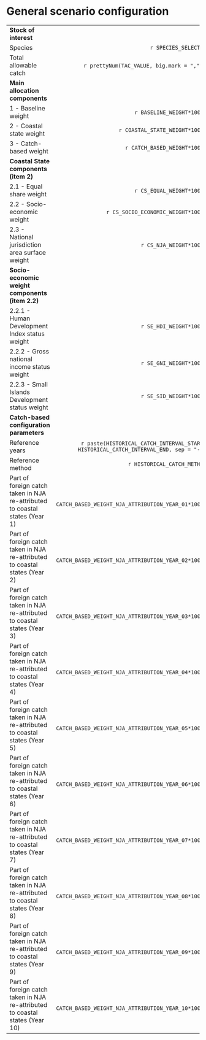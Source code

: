 # General scenario configuration

||| 
| :-------------------------------------------------- | ------: |
| **Stock of interest**
| Species | `r SPECIES_SELECTED` |
| Total allowable catch | `r prettyNum(TAC_VALUE, big.mark = ",")` t | 
|  **Main allocation components** ||
| 1 - Baseline weight          | `r BASELINE_WEIGHT*100`% |
| 2 - Coastal state weight | `r COASTAL_STATE_WEIGHT*100`% |
| 3 - Catch-based weight   | `r CATCH_BASED_WEIGHT*100`% | 
| **Coastal State components (item 2)** |||
| 2.1 - Equal share weight    | `r CS_EQUAL_WEIGHT*100`% |
| 2.2 - Socio-economic weight |  `r CS_SOCIO_ECONOMIC_WEIGHT*100`% |
| 2.3 - National jurisdiction area surface weight | `r CS_NJA_WEIGHT*100`% |
| **Socio-economic weight components (item 2.2)** |
| 2.2.1 - Human Development Index status weight   | `r SE_HDI_WEIGHT*100`% |
| 2.2.2 - Gross national income status weight     | `r SE_GNI_WEIGHT*100`% |
| 2.2.3 - Small Islands Development status weight | `r SE_SID_WEIGHT*100`% |
| **Catch-based configuration parameters** ||
| Reference years | `r paste(HISTORICAL_CATCH_INTERVAL_START, HISTORICAL_CATCH_INTERVAL_END, sep = "-")` |
| Reference method | `r HISTORICAL_CATCH_METHOD` |
| Part of foreign catch taken in NJA re-attributed to coastal states (Year 1) | `r CATCH_BASED_WEIGHT_NJA_ATTRIBUTION_YEAR_01*100`% |
| Part of foreign catch taken in NJA re-attributed to coastal states (Year 2) | `r CATCH_BASED_WEIGHT_NJA_ATTRIBUTION_YEAR_02*100`% |
| Part of foreign catch taken in NJA re-attributed to coastal states (Year 3) | `r CATCH_BASED_WEIGHT_NJA_ATTRIBUTION_YEAR_03*100`% |
| Part of foreign catch taken in NJA re-attributed to coastal states (Year 4) | `r CATCH_BASED_WEIGHT_NJA_ATTRIBUTION_YEAR_04*100`% |
| Part of foreign catch taken in NJA re-attributed to coastal states (Year 5) | `r CATCH_BASED_WEIGHT_NJA_ATTRIBUTION_YEAR_05*100`% |
| Part of foreign catch taken in NJA re-attributed to coastal states (Year 6) | `r CATCH_BASED_WEIGHT_NJA_ATTRIBUTION_YEAR_06*100`% |
| Part of foreign catch taken in NJA re-attributed to coastal states (Year 7) | `r CATCH_BASED_WEIGHT_NJA_ATTRIBUTION_YEAR_07*100`% |
| Part of foreign catch taken in NJA re-attributed to coastal states (Year 8) | `r CATCH_BASED_WEIGHT_NJA_ATTRIBUTION_YEAR_08*100`% |
| Part of foreign catch taken in NJA re-attributed to coastal states (Year 9) | `r CATCH_BASED_WEIGHT_NJA_ATTRIBUTION_YEAR_09*100`% |
| Part of foreign catch taken in NJA re-attributed to coastal states (Year 10) | `r CATCH_BASED_WEIGHT_NJA_ATTRIBUTION_YEAR_10*100`% |

\pagebreak